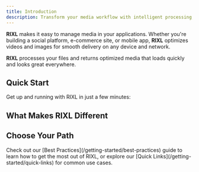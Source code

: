 ```yaml
---
title: Introduction
description: Transform your media workflow with intelligent processing, global delivery, and effortless integration. Get started with RIXL in minutes.
---
```



**RIXL** makes it easy to manage media in your applications. Whether you're building a social platform, e-commerce site, or mobile app, **RIXL** optimizes videos and images for smooth delivery on any device and network. 

**RIXL** processes your files and returns optimized media that loads quickly and looks great everywhere.


## Quick Start

Get up and running with RIXL in just a few minutes:

<div className="grid gap-6 sm:grid-cols-2 lg:grid-cols-3">
  <InteractiveCard
    title="Dashboard"
    description="Upload and manage your media files through our intuitive web interface."
    href="/platform/dashboard/guide"
    icon="Upload"
  />
  <InteractiveCard
    title="Developer APIs"
    description="Integrate RIXL directly with clean REST APIs and comprehensive documentation."
    href="/platform/api-reference/overview"
    icon="Code"
  />
  <InteractiveCard
    title="Video SDK"
    description="Drop-in components for video players, optimized images, and media feeds."
    href="/sdk/getting-started/overview"
    icon="Layers"
  />
</div>

## What Makes RIXL Different

<div className="grid gap-6 sm:grid-cols-2 lg:grid-cols-3 mt-8">
  <InfoCard
    title="Intelligent Processing"
    description="Automatic video transcoding and image optimization that adapts to user connections."
    icon="Zap"
  />
  <InfoCard
    title="Global Delivery"
    description="200+ worldwide edge locations with intelligent caching for instant media loading."
    icon="Globe"
  />
  <InfoCard
    title="Developer-First"
    description="Clean APIs, TypeScript SDKs, and comprehensive documentation for fast integration."
    icon="Code"
  />
</div>

## Choose Your Path

<div className="grid gap-6 sm:grid-cols-2 mt-8">
  <InteractiveCard
    title="Upload and manage media"
    description="Start with the RIXL Platform to upload, organize, and optimize your media files."
    href="/platform"
    icon="Upload"
  />
  <InteractiveCard
    title="Build with code"
    description="Jump straight into our SDK documentation and start building media experiences."
    href="/sdk"
    icon="Code"
  />
</div>

<div className="mt-12">
<Callout type="tip" title="New to media optimization?">
  Check out our [Best Practices](/getting-started/best-practices) guide to learn how to get the most out of RIXL, or explore our [Quick Links](/getting-started/quick-links) for common use cases.
</Callout>
</div>